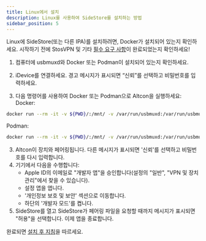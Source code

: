 ```yaml
---
title: Linux에서 설치
description: Linux를 사용하여 SideStore를 설치하는 방법
sidebar_position: 5
---
```


Linux에 SideStore(또는 다른 IPA)를 설치하려면, Docker가 설치되어 있는지 확인하세요. 시작하기 전에 StosVPN 및 기타 [필수 요구 사항](/docs/installation/prerequisites)이 완료되었는지 확인하세요!

1. 컴퓨터에 usbmuxd와 Docker 또는 Podman이 설치되어 있는지 확인하세요.
2. iDevice를 연결하세요. 경고 메시지가 표시되면 “신뢰”를 선택하고 비밀번호를 입력하세요.

3. 다음 명령어를 사용하여 Docker 또는 Podman으로 Altcon을 실행하세요:
Docker:
```bash
docker run --rm -it -v ${PWD}/:/mnt/ -v /var/run/usbmuxd:/var/run/usbmuxd ghcr.io/sidestore/altcon
```
Podman:
```bash
docker run --rm -it -v ${PWD}/:/mnt/ -v /var/run/usbmuxd:/var/run/usbmuxd ghcr.io/sidestore/altcon
```
3. Altcon이 장치와 페어링됩니다. 다른 메시지가 표시되면 '신뢰'를 선택하고 비밀번호를 다시 입력합니다.
4. 기기에서 다음을 수행합니다:
    * Apple ID의 이메일로 "개발자 앱"을 승인합니다(설정의 "일반", "VPN 및 장치 관리"에서 찾을 수 있습니다).
    * 설정 앱을 엽니다.
    * '개인정보 보호 및 보안' 섹션으로 이동합니다.
    * 하단의 '개발자 모드'를 켭니다.
5. SideStore를 열고 SideStore가 페어링 파일을 요청할 때까지 메시지가 표시되면 "허용"을 선택합니다. 이제 앱을 종료합니다.

완료되면 [설치 후 지침](/docs/installation/post-install)을 따르세요.